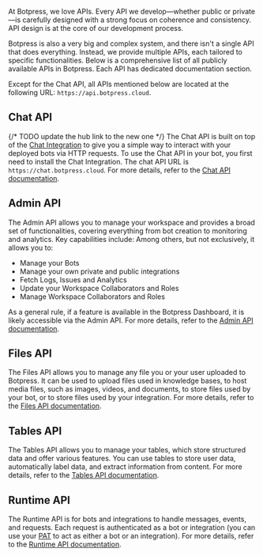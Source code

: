 At Botpress, we love APIs. Every API we develop—whether public or private—is carefully designed with a strong focus on coherence and consistency. API design is at the core of our development process.

Botpress is also a very big and complex system, and there isn't a single API that does everything. Instead, we provide multiple APIs, each tailored to specific functionalities. Below is a comprehensive list of all publicly available APIs in Botpress. Each API has dedicated documentation section.

Except for the Chat API, all APIs mentioned below are located at the following URL: `https://api.botpress.cloud`.

## Chat API

{/* TODO update the hub link to the new one */}
The Chat API is built on top of the [Chat Integration](https://app.botpress.cloud/hub/integrations/intver_01JN74V90FDTNKWESAWBVGP7EX) to give you a simple way to interact with your deployed bots via HTTP requests. To use the Chat API in your bot, you first need to install the Chat Integration. The chat API URL is `https://chat.botpress.cloud`. For more details, refer to the [Chat API documentation](./chat-api).

## Admin API

The Admin API allows you to manage your workspace and provides a broad set of functionalities, covering everything from bot creation to monitoring and analytics. Key capabilities include: Among others, but not exclusively, it allows you to:
- Manage your Bots
- Manage your own private and public integrations
- Fetch Logs, Issues and Analytics
- Update your Workspace Collaborators and Roles
- Manage Workspace Collaborators and Roles

As a general rule, if a feature is available in the Botpress Dashboard, it is likely accessible via the Admin API. For more details, refer to the [Admin API documentation](./admin-api).

## Files API

The Files API allows you to manage any file you or your user uploaded to Botpress. It can be used to upload files used in knowledge bases, to host media files, such as images, videos, and documents, to store files used by your bot, or to store files used by your integration. For more details, refer to the [Files API documentation](./files-api).

## Tables API

The Tables API allows you to manage your tables, which store structured data and offer various features. You can use tables to store user data, automatically label data, and extract information from content. For more details, refer to the [Tables API documentation](./tables-api).

## Runtime API

The Runtime API is for bots and integrations to handle messages, events, and requests. Each request is authenticated as a bot or integration (you can use your [PAT](/api-reference/authentication#1-personal-access-token-pat) to act as either a bot or an integration). For more details, refer to the [Runtime API documentation](./runtime-api).
